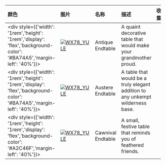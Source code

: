 | 颜色                                                                                                                        | 图片                                                                                                                                                         | 名称             | 描述                                                              | 收集 | 品质          | 交易 |
| :-------------------------------------------------------------------------------------------------------------------------- | :----------------------------------------------------------------------------------------------------------------------------------------------------------- | :--------------- | :---------------------------------------------------------------- | :--- | :------------ | :--- |
| <div style={{'width': '1rem','height': '1rem','display': 'flex','background-color': '#BA74A5','margin-left': '40%'}}></div> | [![WX78_YULE](https://items.kleientertainment.com/images/DST/ENDTABLE_VINTAGE/small)](https://items.kleientertainment.com/images/DST/ENDTABLE_VINTAGE/small) | Antique Endtable | A quaint decorative table that would make your grandmother proud. |      | Distinguished | 是   |
| <div style={{'width': '1rem','height': '1rem','display': 'flex','background-color': '#BA74A5','margin-left': '40%'}}></div> | [![WX78_YULE](https://items.kleientertainment.com/images/DST/ENDTABLE_CARPET/small)](https://items.kleientertainment.com/images/DST/ENDTABLE_CARPET/small)                                                             | Austere Endtable                          | A table that would be a truly elegant addition to any unkempt wilderness base.                                                                                                                                                                                                                                                             |                                 | Distinguished            | 是   |
| <div style={{'width': '1rem','height': '1rem','display': 'flex','background-color': '#A2C46F','margin-left': '40%'}}></div> | [![WX78_YULE](https://items.kleientertainment.com/images/DST/ENDTABLE_CAWNIVAL/small)](https://items.kleientertainment.com/images/DST/ENDTABLE_CAWNIVAL/small)                                                         | Cawnival Endtable                         | A small, festive table that reminds you of feathered friends.                                                                                                                                                                                                                                                                              |                                 | Loyal                    | 否   |
